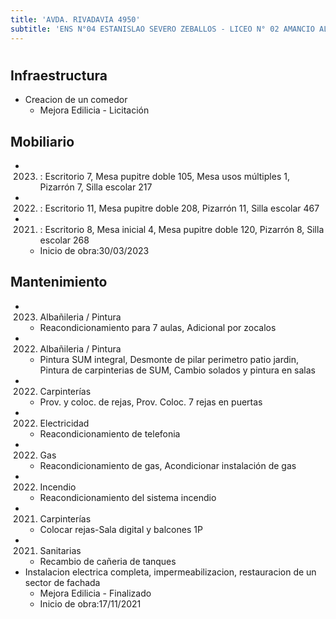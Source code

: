```yaml
---
title: 'AVDA. RIVADAVIA 4950'
subtitle: 'ENS N°04 ESTANISLAO SEVERO ZEBALLOS - LICEO N° 02 AMANCIO ALCORTA'
---
```


#
## Infraestructura

* Creacion de un comedor 
    + Mejora Edilicia - Licitación 


## Mobiliario

*  (2023) : Escritorio 7, Mesa pupitre doble 105, Mesa usos múltiples 1, Pizarrón 7, Silla escolar 217 

*  (2022) : Escritorio 11, Mesa pupitre doble 208, Pizarrón 11, Silla escolar 467 

*  (2021) : Escritorio 8, Mesa inicial 4, Mesa pupitre doble 120, Pizarrón 8, Silla escolar 268 



    + Inicio de obra:30/03/2023 



## Mantenimiento

*  (2023) Albañileria / Pintura 
    + Reacondicionamiento para 7 aulas, Adicional por zocalos

*  (2022) Albañileria / Pintura 
    + Pintura SUM integral, Desmonte de pilar perimetro patio jardin, Pintura de carpinterias de SUM, Cambio solados y pintura en salas

*  (2022) Carpinterías 
    + Prov. y coloc. de rejas, Prov. Coloc. 7 rejas en puertas

*  (2022) Electricidad 
    + Reacondicionamiento de telefonia

*  (2022) Gas 
    + Reacondicionamiento de gas, Acondicionar instalación de gas

*  (2022) Incendio 
    + Reacondicionamiento del sistema incendio

*  (2021) Carpinterías 
    + Colocar rejas-Sala digital y balcones 1P

*  (2021) Sanitarias 
    + Recambio de cañeria de tanques




* Instalacion electrica completa, impermeabilizacion, restauracion de un sector de fachada 
    + Mejora Edilicia - Finalizado 
    + Inicio de obra:17/11/2021 




